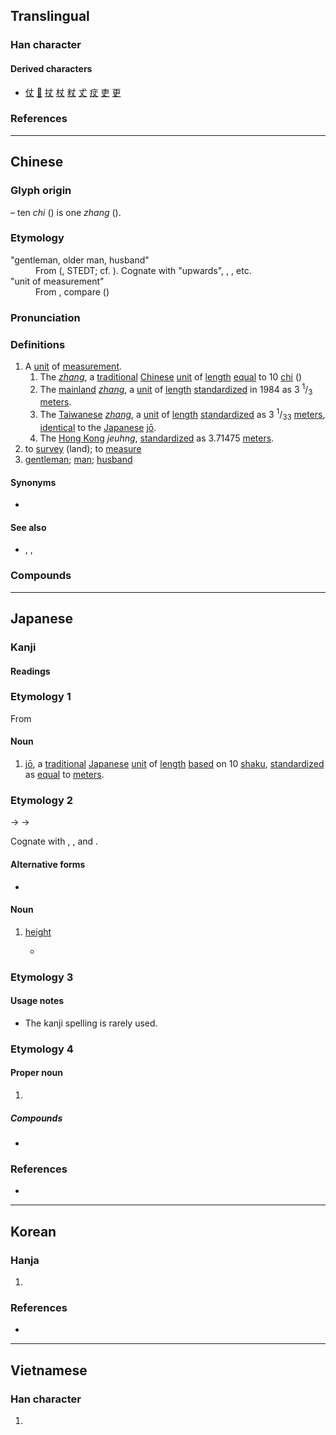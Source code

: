 {{also|𠀋|大}}
{{character info}}
==Translingual==

===Han character===
{{Han char|rn=1|rad=一|as=02|sn=3|four=50000|canj=JK|ids=⿻𠂇乀}}

====Derived characters====
* [[仗]] [[𢗆]] [[扙]] [[杖]] [[粀]] [[𠀋]] [[㽴]] [[吏]] [[更]]

===References===
{{Han ref|kx=0076.040|dkj=00011|dj=0137.080|hdz=10009.020|uh=4E08}}

----

==Chinese==
{{zh-forms}}
{{zh-wp|en:zhang (unit)}}

===Glyph origin===
{{Han etym}}
{{Han compound|十|又|ls=ic|t1=ten|t2=hand}} – ten ''chi'' ({{zh-l|*尺}}) is one ''zhang'' ({{lang|zh|丈}}).

===Etymology===
;"gentleman, older man, husband"
:From {{inh|zh|sit-pro|*(z)rjaŋ||uncle, superior}} ({{zh-ref|Schuessler (2007)}}, STEDT; cf. {{cog|sit-pro|*s-tjaŋ||upper part, rise, raise, top, summit}}). Cognate with {{och-l|尚}} "upwards", {{cog|bo|ཨ་ཞང||maternal uncle}}, {{cog|my|tr=ă hraŋ|t=master, lord}}, etc.
;"unit of measurement"
:From {{der|zh|sit-pro|-}}, compare {{cog|lus|'''ṭâng''' " kai||to measure (v.), a measure (n.) from the tip of the middle finger from one side to a spot between the breast bone and the other side's armpit}} ({{zh-ref|Schuessler, 2007}})

===Pronunciation===
{{zh-pron
|m=zhàng
|m-s=zang4
|c=zoeng6
|h=pfs=chhong/chhông
|md=dâung/diông/tiông
|md_note=dâung - unit of measure; diông/tiông - kinship term
|mn=xm,tp,kh,yl,tc,hc,sx,km,mg,ph:tiūⁿ/zz,tn:tiōⁿ/qz,lk:tiǔⁿ/pn:tiāuⁿ/xm,zz,tw:tn̄g/qz:tňg/xm,tw:tiōng/zz:tiāng/qz:tiǒng
|mn_note=tiūⁿ/tiōⁿ/tiǔⁿ, tn̄g/tňg - vernacular; tiōng/tiāng/tiǒng - literary
|mn-t=deng6/ziang6/diên6/dion6
|mn-t_note=deng6 - unit of measurement; ziang6 - “to measure”; diên6/dion6 - “gentleman”
|w=3zan
|mc=y
|oc=y
|cat=n,v
}}

===Definitions===
{{zh-hanzi}}

# A [[unit]] of [[measurement]].
## The ''[[zhang]]'', a [[traditional]] [[Chinese]] [[unit]] of [[length]] [[equal]] to 10 [[chi]] ({{zh-l|*尺}})
## The [[mainland China|mainland]] ''[[zhang]]'', a [[unit]] of [[length]] [[standardize]]d in 1984 as 3 <sup>1</sup>/<sub>3</sub> [[meter]]s.
## The [[Taiwanese]] ''[[zhang]]'', a [[unit]] of [[length]] [[standardize]]d as 3 <sup>1</sup>/<sub>33</sub> [[meter]]s, [[identical]] to the [[Japanese]] [[jō]].
## The [[Hong Kong]] ''jeuhng'', [[standardize]]d as 3.71475 [[meter]]s.
# to [[survey]] (land); to [[measure]]
# [[gentleman]]; [[man]]; [[husband]]
#: {{zh-x|丈夫|husband}}

====Synonyms====
* {{sense|mainland zhang}} {{zh-l|市丈}}

====See also====
* {{zh-l|尺}}, {{zh-l|寸}}, {{zh-l|分}}

===Compounds===
{{zh-der|一丈青|一落千丈|一跳八丈|丈丈|丈二金剛|丈人|丈人峰|丈人行|丈八燈臺|丈八蛇矛|丈六金身|丈夫|丈夫女|丈夫子|丈室|丈母|丈母娘|丈量|不丈夫|偉丈夫|光焰萬丈|光芒萬丈|公丈|函丈|國丈|大丈夫|大八丈|女丈夫|女中丈夫|妹丈|姊丈|姑丈|姑丈人|姨丈|家丈人|小丈夫|尺水丈波|岳丈|師丈|席間函丈|方丈|方丈之饌|方丈盈前|日高三丈|清丈|火冒三丈|烈丈夫|百丈|百丈山|百丈清規|百丈竿頭|眇小丈夫|萬丈|萬丈深淵|萬丈竿頭|紅塵萬丈|老丈|老丈人|蓑衣丈人|豪情萬丈|賤丈夫|雄心萬丈|食前方丈|食味方丈|黎丘丈人|丈莊|一丈差九尺|萬丈高樓平地起}}

{{zh-cat|Elementary}}

----

==Japanese==

===Kanji===
{{ja-kanji|grade=c|rs=一02}}

====Readings====
{{ja-readings
|goon=じょう<ぢやう
|kanon=ちょう<ちやう
|kun=たけ-
}}

===Etymology 1===
From {{bor|ja|zh|丈|tr=zhang}}

====Noun====
{{ja-noun|じょう|hhira=ぢやう}}

# [[jō]], a [[traditional]] [[Japanese]] [[unit]] of [[length]] [[based]] on 10 [[shaku]], [[standardize]]d as [[equal]] to {{frac|3|1|33}} [[meter]]s.

===Etymology 2===
{{ja-kanjitab|たけ|yomi=k}}

{{IPAfont|⟨take<sub>2</sub>⟩}} → {{IPAchar|/takje/}} → {{IPAchar|/take/}}

Cognate with {{m|ja|高|tr=taka||height}}, {{m|ja|高い|tr=takai||high}}, and {{m|ja|長ける|tr=takeru||to be high}}.

====Alternative forms====
* {{l|ja|長}}

====Noun====
{{ja-noun|たけ}}

# [[height]]
#* {{RQ:Utsubo Monogatari|Toshikage}}
#*: {{ux|ja|いひ教ふる事もなくておほしたつるに、年にもあはず、'''丈'''たかく心かしこし。}}

===Etymology 3===
{{ja-see|だけ}}

====Usage notes====
* {{ja-uk}} The kanji spelling is rarely used.

===Etymology 4===

====Proper noun====
{{ja-pos|proper|じょう|hhira=ぢやう}}

# {{given name|ja|male|sort=じょう}}

=====Compounds=====
* {{ja-r|はちじょう}}

===References===
* {{R:Utsubo Monogatari 1}}

----

==Korean==

===Hanja===
{{ko-hanja|어른|장}}

# {{rfdef|ko|sort=一02}}

===References===
* {{Hanja ref|nav=11111}}

----

==Vietnamese==

===Han character===
{{vi-readings|reading=[[trượng]]|rs=一02}}

# {{rfdef|vi|sort=一02}}